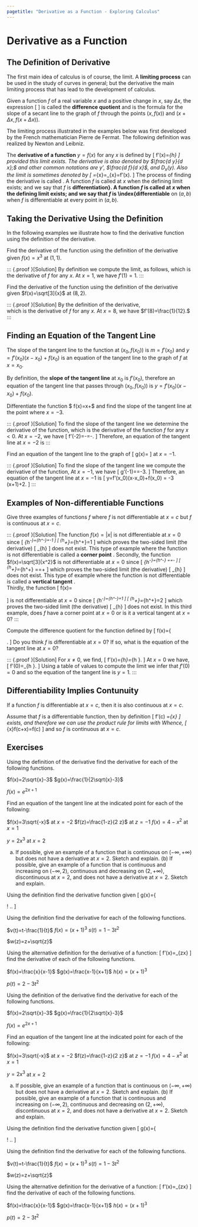 ```yaml
---
pagetitle: "Derivative as a Function - Exploring Calculus"
---
```

# Derivative as a Function

## The Definition of Derivative

The first main idea of calculus is of course, the limit. A \index{limiting process} **limiting process**  can be used in the study of curves in general; but the derivative the main limiting  process that has lead to the development of calculus. 


Given a function $f$ of  a real variable $x$ and a positive change in $x$, say $\Delta  x$, the  expression 
\[
\frac{f(x+\Delta  x)-f(x)}{\Delta  x}
\] 
is called the \index{difference quotient} **difference quotient**  and is the formula for the slope of a secant line to the graph of $f$ through the points $(x,f(x))$ and $(x+\Delta  x,f(x+\Delta  x)).$ 

The limiting process illustrated in the examples below was first developed by the French mathematician Pierre de Fermat. The following definition was realized by Newton and Leibniz.


::: {#def- } 
The \index{derivative of a function} **derivative of a function**  $y=f(x)$ for any $x$ is defined by
\[
f'(x)=\lim _{h\to 0}\frac{f(x+h)-f(x)}{h}
\]
provided this limit exists. The derivative is also denoted by $\frac{d y}{d x};$ and other common notations are $y'$, $\frac{d f}{d x}$, and
$D_x(y).$ Also the limit is sometimes denoted by
\[
\frac{d y}{d x}=\lim _{\Delta  x\to 0}\frac{\Delta  y}{\Delta  x}=\lim _{\Delta  x\to 0}\frac{f(x+\Delta  x)-f(x)}{\Delta  x}=f'(x).
\]
The process of finding the derivative is called \index{differentiation}. A function $f$ is called \index{differentiable} at $x$ when the defining limit exists; and we say that $f$ is \index{differentiable} **differentiation}. A function $f$ is called \index{differentiable} at $x$ when the defining limit exists; and we say that $f$ is \index{differentiable**  on $(a,b)$ when
$f$ is differentiable at every point in $(a,b).$
::: 

## Taking the Derivative Using the Definition

In the following examples we illustrate how to find the derivative function using the definition of the derivative. 


::: {#exm- } 
Find the derivative of the function using the definition of the derivative given $f(x)=x^3$ at $(1,1).$
::: 

::: {.proof }[Solution]
By definition we compute the limit, as follows,
\begin{align*}
f'(x) & =  \lim _{\Delta  x\to 0}\frac{f(x+\Delta  x)-f(x)}{\Delta  x}  \\
& =  \lim _{\Delta  x\to 0}\frac{x^3+3 x^2 (\Delta  x)+3 x (\Delta  x)^2+(\Delta  x)^3-x^3}{\Delta  x} \\
& =  \lim _{\Delta  x\to 0}\frac{3 x^2 (\Delta  x)+3 x (\Delta  x)^2+(\Delta  x)^3}{\Delta  x}  \\
& =  \lim _{\Delta  x\to 0}\left( 3 x^2 +3 x (\Delta  x)+(\Delta  x)^2 \right) 
=  3 x^2
\end{align*}
which is the derivative of $f$ for any $x.$ At $x=1,$ we have $f'(1)=1.$
::: 


::: {#exm- } 
Find the derivative of the function using the definition of the derivative given $f(x)=\sqrt[3]{x}$ at $(8,2).$
::: 

::: {.proof }[Solution]
By the definition of the derivative,  
\begin{align*}
f'(x) & = \lim _{\Delta  x\to 0}\frac{f(x+\Delta  x)-f(x)}{\Delta  x} 
=\lim _{\Delta  x\to 0}\frac{\sqrt[3]{(x+\Delta  x)}-\sqrt[3]{x}}{\Delta  x} \\
& =\lim _{\Delta  x\to 0}\left(\frac{\sqrt[3]{(x+\Delta  x)}-\sqrt[3]{x}}{\Delta  x}\right)\left(\frac{\sqrt[3]{(x+\Delta  x)^2}+\sqrt[3]{(x+\Delta  x)x}+\sqrt[3]{x^2}}{\sqrt[3]{(x+\Delta  x)^2}+\sqrt[3]{(x+\Delta  x)x}+\sqrt[3]{x^2}}\right) \\
& =\lim _{\Delta  x\to 0}\left(\frac{x+\Delta  x-x}{\Delta  x\left(\sqrt[3]{(x+\Delta  x)^2}+\sqrt[3]{(x+\Delta  x)x}+\sqrt[3]{x^2}\right)}\right) \\
& =\lim _{\Delta  x\to 0}\left(\frac{1}{\sqrt[3]{(x+\Delta  x)^2}+\sqrt[3]{(x+\Delta  x)x}+\sqrt[3]{x^2}}\right) 
 =\lim _{\Delta  x\to 0}\frac{1}{3\sqrt[3]{x^2}}
\end{align*}
which is the derivative of $f$ for any $x.$ At $x=8,$ we have $f'(8)=\frac{1}{12}.$
::: 

 
## Finding an Equation of the Tangent Line


::: {#thm- } 
The slope of the tangent line to the function at $\left(x_0,f\left(x_0\right)\right)$ is $m=f'\left(x_0\right)$ and $y=f'\left(x_0\right)\left(x-x_0\right)+f\left(x_0\right)$ is an equation of the tangent line to the graph of $f$ at $x=x_0$.
::: 

::: {.proof }
By definition, the \index{slope of the tangent line} **slope of the tangent line**  at $x_0$ is $f'(x_0)$, therefore an equation of the tangent line that passes through $\left(x_0,f\left(x_0\right)\right)$ is $y=f'\left(x_0\right)\left(x-x_0\right)+f\left(x_0\right).$
::: 

::: {#exm- } 
Differentiate the function $ \displaystyle f(x)=x+\frac{9}{x}$ and find the slope of the tangent line at the point where $x=-3.$
::: 

::: {.proof }[Solution]
To find the slope of the tangent line we determine the derivative of the function,
\begin{align*}
f'(x) & =\lim _{\Delta  x\to 0}\frac{f(x+\Delta  x)-f(x)}{\Delta  x} \\[10pt]
& =\lim _{\Delta  x\to 0}\frac{3\sqrt{-(x+\Delta  x)}-3\sqrt{-x}}{\Delta  x} \\[10pt]
& =\lim _{\Delta  x\to 0}\left(3\frac{\sqrt{-(x+\Delta  x)}-\sqrt{-x}}{\Delta  x}\right)\left(\frac{\sqrt{-(x+\Delta  x)}+\sqrt{-x}}{\sqrt{-(x+\Delta  x)}+\sqrt{-x}}\right) \\[10pt]
& =\lim _{\Delta  x\to 0}\left(3\frac{-(x+\Delta  x)-(-x)}{\Delta  x\left(\sqrt{-(x+\Delta  x)}+\sqrt{-x}\right)}\right) \\[10pt]
& =\lim _{\Delta  x\to 0}\left(3\frac{-\Delta  x}{\Delta  x\left(\sqrt{-(x+\Delta  x)}+\sqrt{-x}\right)}\right) \\[10pt]
& =\lim _{\Delta  x\to 0}\left(\frac{-3}{\sqrt{-(x+\Delta  x)}+\sqrt{-x}}\right) \\[10pt]
& =-\frac{3}{2 \sqrt{-x}}
\end{align*}
which is the derivative of the function $f$ for any $x<0.$ At $x=-2,$ we have
\[
f'(-2)=-\frac{3}{2 \sqrt{-(-2)}}=-\frac{3\sqrt{2}}{4}.
\]
Therefore, an equation of the tangent line at $x=-2$ is
\begin{align*}
& y=f'\left(x_0\right)\left(x-x_0\right)+f\left(x_0\right) =-\frac{3\sqrt{2}}{4} (x+2)+3\sqrt{2}.
\square
\end{align*}
::: 


::: {#exm- } 
Find an equation of the tangent line to the graph of 
\[
g(x)=\frac{1-x}{2+x}
\]
 at $x=-1.$
::: 

::: {.proof }[Solution]
To find the slope of the tangent line we compute the derivative of the function,
\begin{align*}
g'(x) & =\lim _{\Delta  x\to 0}\frac{f(x+\Delta  x)-f(x)}{\Delta  x} \\[10pt]
& =\lim _{\Delta  x\to 0}\frac{\frac{1-(x+\Delta  x)}{2+(x+\Delta  x)}-\frac{1-x}{2+x}}{\Delta  x} \\[10pt]
& =\lim _{\Delta  x\to 0}\frac{\left(\frac{1-(x+\Delta  x)}{2+(x+\Delta  x)}\right)\left(\frac{2+x}{2+x}\right)-\left(\frac{1-x}{2+x}\right)\left(\frac{2+(x+\Delta x)}{2+(x+\Delta  x)}\right)}{\Delta  x} \\[10pt]
& =\lim _{\Delta  x\to 0}\frac{-3\Delta  x}{\Delta  x(2+(x+\Delta  x))(2+x)} \\[10pt]
& =\lim _{\Delta  x\to 0}\frac{-3}{(2+(x+\Delta  x))(2+x)} \\[10pt]
& =\frac{-3}{(2+x)^2}
\end{align*}
At $x=-1,$ we have
\[
g'(-1)=\frac{-3}{(2+(-1))^2}=-3.
\]
Therefore, an equation of the tangent line at $x=-1$ is
\[
y=f'\left(x_0\right)\left(x-x_0\right)+f\left(x_0\right) = -3 (x+1)+2.
\square
\]
::: 

## Examples of Non-differentiable Functions


::: {#exm- } 
Give three examples of functions $f$ where $f$ is not differentiable at $x=c$ but $f$ is continuous at
$x=c.$
::: 

::: {.proof }[Solution]
The function $f(x)=|x|$ is not differentiable at $x=0$ since
\[
\lim _{h\to 0^-}\frac{f(0+h)-f(0)}{h}=\lim _{h\to 0^-}\frac{|h|}{h}=-1
\]
\[
\lim _{h\to 0^+}\frac{f(0+h)-f(0)}{h}=\lim _{h\to 0^+}\frac{|h|}{h}=1
\]
which proves the two-sided limit (the derivative) 
\[
\lim _{h\to 0}\frac{f(0+h)-f(0)}{h}
\]
does not exist. 
This type of example where the function is not differentiable is called a \index{corner point} **corner point** . 
\par
Secondly, the function $f(x)=\sqrt[3]{x^2}$ is not differentiable at $x=0$ since
\[
\lim _{h\to 0^-}\frac{f(0+h)-f(0)}{h}=\lim _{h\to 0^-}\frac{\sqrt[3]{h^2}}{h}
=\frac{1}{\sqrt[3]{h}}=-\infty
\]
\[
\lim _{h\to 0^+}\frac{f(0+h)-f(0)}{h}=\lim _{h\to 0^+}\frac{\sqrt[3]{h^2}}{h}
=\frac{1}{\sqrt[3]{h}}=+\infty
\]
which proves the two-sided limit (the derivative) 
\[
\lim _{h\to 0}\frac{f(0+h)-f(0)}{h}
\] 
does not exist. 
This type of example where the function is not differentiable is called a \index{vertical tangent} **vertical tangent** .  
\par
Thirdly, the function
\[ 
f(x)=
\begin{cases}
x-1 & \text{ if } x<0 \\[10pt]  
2x & \text{ if } x\geq  0
\end{cases}
\]
is not differentiable at $x=0$ since
\[
\lim _{h\to 0^-}\frac{f(0+h)-f(0)}{h}=\lim _{h\to 0^-}\frac{h}{h}=1
\]
\[
\lim _{h\to 0^+}\frac{f(0+h)-f(0)}{h}=\lim _{h\to 0^+}\frac{2h}{h}=2
\]
which proves the two-sided limit (the derivative) 
\[
\lim _{h\to 0}\frac{f(0+h)-f(0)}{h}
\]
does not exist. 
In this third example, does $f$ have a corner point at $x=0$ or is it a vertical tangent at $x=0$?
::: 

::: {#exm- } 

Compute the difference quotient for the function defined by
\[
f(x)=\left\{
\begin{array}{cc}
 \displaystyle \frac{\sin  x}{x} & \text{ if } x\neq 0 \\[10pt]
 1 & \text{ if } x=0
\end{array}
\right .
\]
Do you think $f$ is differentiable at $x=0$? If so, what is the equation of the tangent line at $x=0$?
::: 

::: {.proof }[Solution]
For $x\neq 0,$ we find,
\[
f'(x)=\lim _{h\to 0}\frac{f(x+h)-f(x)}{h}=\lim _{h\to 0 }\frac{\frac{\sin (x+h)}{x+h}-\frac{\sin  x}{x}}{h}.
\]
At $x=0$ we have,
\[
f'(0)=\lim _{h\to 0 }\frac{\frac{\sin (h)}{h}-1}{h}.
\]
Using a table of values to compute the limit we infer that $f'(0)=0$
and so the equation of the tangent line is $y=1.$
::: 

## Differentiability Implies Contunuity


::: {#thm- } 
If a function $f$ is differentiable at $x=c,$ then it is also continuous at $x=c$.
::: 

::: {.proof }
Assume that $f$ is a differentiable function, then by definition
\[
f'(c) =\lim _{\Delta  x\to 0}\frac{f(c+\Delta  x)-f(c)}{\Delta  x}
\]
exists, and therefore we can use the product rule for limits with
\begin{align*}
& \lim _{\Delta  x\to 0}f(c+\Delta  x)-f(c) \\[10pt]
& \qquad =\lim _{\Delta  x\to 0}\frac{f(c+\Delta  x)-f(c)}{\Delta  x}\Delta  x \\[10pt]
&\qquad =\left( \lim _{\Delta  x\to 0}\frac{f(c+\Delta  x)-f(c)}{\Delta  x} \right)\left( \lim _{\Delta  x\to 0}\Delta  x \right)\\[10pt]
&\qquad =f'(c)(0) \\[10pt]
& \qquad =0
\end{align*}
Whence, 
\[
\lim _{\Delta  x\to 0}f(c+\Delta  x)=f(c)
\]
and so $f$ is continuous at $x=c.$
::: 

## Exercises

::: {#exr- } 
Using the definition of the derivative find the derivative for each of the following functions. 
 
\item $f(x)=2\sqrt{x}-3$
\item $g(x)=\frac{1}{2\sqrt{x}-3}$
\item $f(x)=e^{2x+1}$
 
::: 

::: {#exr- } 
Find an equation of the tangent line at the indicated point for each of the following: 
 
\item $f(x)=3\sqrt{-x}$ at $x=-2$
\item $f(z)=\frac{1-z}{2 z}$ at $z=-1$
\item $f(x)=4-x^2$ at $x=1$
\item $y=2x^3$ at $x=2$
 
::: 

::: {#exr- } 
(a) If possible, give an example of a function that is continuous on $(-\infty ,+\infty )$ but does not have a derivative at $x=2.$ Sketch and
explain. (b) If possible, give an example of a function that is continuous and increasing on $(-\infty ,2),$ continuous and decreasing on $(2,+\infty),$ discontinuous at $x=2,$ and does not have a derivative at $x=2.$ Sketch and explain.
::: 

::: {#exr- } 
Using the definition find the derivative function given
\[
g(x)=\left\{
\begin{array}{cc}
 -2x+3 & \text{if}\text{   }x<\frac{3}{2} \\
 -\left(x-\frac{3}{2}\right)^2 & \text{if}\text{  }x\geq  \frac{3}{2}
\end{array}
\! \right..
\]
::: 

::: {#exr- } 
Using the definition find the derivative for each of the following functions.
 
\item $v(t)=t-\frac{1}{t}$
\item $f(x)=(x+1)^3$
\item $s(t)=1-3t^2$
\item $w(z)=z+\sqrt{z}$
 
::: 

::: {#exr- } 
Using the alternative definition for the derivative of a function: 
\[
  f'(x)=\lim _{z\to x}\frac{f(z)-f(x)}{z-x}
\]
find the derivative of each of the following functions. 
 
\item $f(x)=\frac{x}{x-1}$ 
\item $g(x)=\frac{x-1}{x+1}$
\item $h(x)=(x+1)^3$
\item $p(t)=2-3t^2$
 
::: 

::: {#exr- } 
Using the definition of the derivative find the derivative for each of the following functions. 
 
\item $f(x)=2\sqrt{x}-3$
\item $g(x)=\frac{1}{2\sqrt{x}-3}$
\item $f(x)=e^{2x+1}$
 
::: 

::: {#exr- } 
Find an equation of the tangent line at the indicated point for each of the following: 
 
\item $f(x)=3\sqrt{-x}$ at $x=-2$
\item $f(z)=\frac{1-z}{2 z}$ at $z=-1$
\item $f(x)=4-x^2$ at $x=1$
\item $y=2x^3$ at $x=2$
 
::: 

::: {#exr- } 
(a) If possible, give an example of a function that is continuous on $(-\infty ,+\infty )$ but does not have a derivative at $x=2.$ Sketch and
explain. (b) If possible, give an example of a function that is continuous and increasing on $(-\infty ,2),$ continuous and decreasing on $(2,+\infty),$ discontinuous at $x=2,$ and does not have a derivative at $x=2.$ Sketch and explain.
::: 

::: {#exr- } 
Using the definition find the derivative function given
\[
g(x)=\left\{
\begin{array}{cc}
 -2x+3 & \text{if}\text{   }x<\frac{3}{2} \\
 -\left(x-\frac{3}{2}\right)^2 & \text{if}\text{  }x\geq  \frac{3}{2}
\end{array}
\! \right..
\]
::: 

::: {#exr- } 
Using the definition find the derivative for each of the following functions.
 
\item $v(t)=t-\frac{1}{t}$
\item $f(x)=(x+1)^3$
\item $s(t)=1-3t^2$
\item $w(z)=z+\sqrt{z}$
 
::: 

::: {#exr- } 
Using the alternative definition for the derivative of a function: 
\[
 \displaystyle f'(x)=\lim _{z\to x}\frac{f(z)-f(x)}{z-x}
\]
find the derivative of each of the following functions. 
 
\item $f(x)=\frac{x}{x-1}$ 
\item $g(x)=\frac{x-1}{x+1}$
\item $h(x)=(x+1)^3$
\item $p(t)=2-3t^2$
 
::: 



